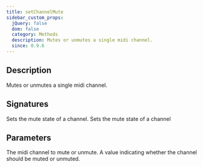 ```yaml
---
title: setChannelMute
sidebar_custom_props:
  jQuery: false
  dom: false
  category: Methods
  description: Mutes or unmutes a single midi channel.
  since: 0.9.6
---
```


<SinceBadge since="0.9.6" />


## Description
Mutes or unmutes a single midi channel.

## Signatures

<TypeTable>
    <TypeRow type="net" name="void SetChannelMute(int channel, bool mute)">
        Sets the mute state of a channel.
    </TypeRow>
    <TypeRow type="js" name="function setChannelMute(channel, mute)">
        Sets the mute state of a channel
    </TypeRow>
</TypeTable>

## Parameters

<ParameterTable>
    <ParameterRow platform="all" name="channel" type="int">
        The midi channel to mute or unmute.
    </ParameterRow>
    <ParameterRow platform="all" name="solo" type="bool">
        A value indicating whether the channel should be muted or unmuted.
    </ParameterRow>
</ParameterTable>
